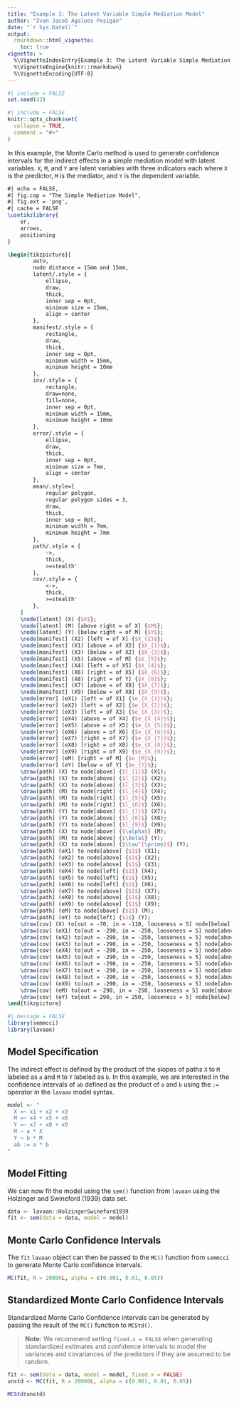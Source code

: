 ```yaml
---
title: "Example 3: The Latent Variable Simple Mediation Model"
author: "Ivan Jacob Agaloos Pesigan"
date: "`r Sys.Date()`"
output:
  rmarkdown::html_vignette:
    toc: true
vignette: >
  %\VignetteIndexEntry{Example 3: The Latent Variable Simple Mediation Model}
  %\VignetteEngine{knitr::rmarkdown}
  %\VignetteEncoding{UTF-8}
---
```


```r
#| include = FALSE
set.seed(42)
```

```r
#| include = FALSE
knitr::opts_chunk$set(
  collapse = TRUE,
  comment = "#>"
)
```

In this example, the Monte Carlo method is used to generate confidence intervals
for the indirect effects in a simple mediation model with latent variables.
`X`, `M`, and `Y` are latent variables with three indicators each
where `X` is the predictor, `M` is the mediator,
and `Y` is the dependent variable.

```tikz
#| echo = FALSE, 
#| fig.cap = "The Simple Mediation Model", 
#| fig.ext = 'png', 
#| cache = FALSE
\usetikzlibrary{
	er,
	arrows,
	positioning
}

\begin{tikzpicture}[
		auto,
		node distance = 15mm and 15mm,
		latent/.style = {
			ellipse,
			draw,
			thick,
			inner sep = 0pt,
			minimum size = 15mm,
			align = center
		},
		manifest/.style = {
			rectangle,
			draw,
			thick,
			inner sep = 0pt,
			minimum width = 15mm,
			minimum height = 10mm
		},
		inv/.style = {
			rectangle,
			draw=none,
			fill=none,
			inner sep = 0pt,
			minimum width = 15mm,
			minimum height = 10mm
		},
		error/.style = {
			ellipse,
			draw,
			thick,
			inner sep = 0pt,
			minimum size = 7mm,
			align = center
		},
		mean/.style={
			regular polygon,
			regular polygon sides = 3,
			draw,
			thick,
			inner sep = 0pt,
			minimum width = 7mm,
			minimum height = 7mm
		},
		path/.style = {
			->,
			thick,
			>=stealth'
		},
		cov/.style = {
			<->,
			thick,
			>=stealth'
		},
	]
	\node[latent] (X) {$X$};
	\node[latent] (M) [above right = of X] {$M$};
	\node[latent] (Y) [below right = of M] {$Y$};
	\node[manifest] (X2) [left = of X] {$X_{2}$};
	\node[manifest] (X1) [above = of X2] {$X_{1}$};
	\node[manifest] (X3) [below = of X2] {$X_{3}$};
	\node[manifest] (X5) [above = of M] {$X_{5}$};
	\node[manifest] (X4) [left = of X5] {$X_{4}$};
	\node[manifest] (X6) [right = of X5] {$X_{6}$};
	\node[manifest] (X8) [right = of Y] {$X_{8}$};
	\node[manifest] (X7) [above = of X8] {$X_{7}$};
	\node[manifest] (X9) [below = of X8] {$X_{9}$};
    \node[error] (eX1) [left = of X1] {$e_{X_{1}}$};
    \node[error] (eX2) [left = of X2] {$e_{X_{2}}$};
    \node[error] (eX3) [left = of X3] {$e_{X_{3}}$};
    \node[error] (eX4) [above = of X4] {$e_{X_{4}}$};
    \node[error] (eX5) [above = of X5] {$e_{X_{5}}$};
    \node[error] (eX6) [above = of X6] {$e_{X_{6}}$};
    \node[error] (eX7) [right = of X7] {$e_{X_{7}}$};
    \node[error] (eX8) [right = of X8] {$e_{X_{8}}$};
    \node[error] (eX9) [right = of X9] {$e_{X_{9}}$};
    \node[error] (eM) [right = of M] {$e_{M}$};
    \node[error] (eY) [below = of Y] {$e_{Y}$};
    \draw[path] (X) to node[above] {$l_{1}$} (X1);	
    \draw[path] (X) to node[above] {$l_{2}$} (X2);	
    \draw[path] (X) to node[above] {$l_{3}$} (X3);	
    \draw[path] (M) to node[right] {$l_{4}$} (X4);	
    \draw[path] (M) to node[right] {$l_{5}$} (X5);	
    \draw[path] (M) to node[right] {$l_{6}$} (X6);	
    \draw[path] (Y) to node[above] {$l_{7}$} (X7);	
    \draw[path] (Y) to node[above] {$l_{8}$} (X8);	
    \draw[path] (Y) to node[above] {$l_{9}$} (X9);
    \draw[path] (X) to node[above] {$\alpha$} (M);	
    \draw[path] (M) to node[above] {$\beta$} (Y);	
    \draw[path] (X) to node[above] {$\tau^{\prime}$} (Y);	
    \draw[path] (eX1) to node[above] {$1$} (X1);
    \draw[path] (eX2) to node[above] {$1$} (X2);
    \draw[path] (eX3) to node[above] {$1$} (X3);
    \draw[path] (eX4) to node[left] {$1$} (X4);
    \draw[path] (eX5) to node[left] {$1$} (X5);
    \draw[path] (eX6) to node[left] {$1$} (X6);
    \draw[path] (eX7) to node[above] {$1$} (X7);
    \draw[path] (eX8) to node[above] {$1$} (X8);
    \draw[path] (eX9) to node[above] {$1$} (X9);
    \draw[path] (eM) to node[above] {$1$} (M);
    \draw[path] (eY) to node[left] {$1$} (Y);
    \draw[cov] (X) to[out = -70, in = -110, looseness = 5] node[below] {$s_{X}^{2}$} (X);
	\draw[cov] (eX1) to[out = -290, in = -250, looseness = 5] node[above] {$s^{2}_{e_{X_{1}}}$} (eX1);
	\draw[cov] (eX2) to[out = -290, in = -250, looseness = 5] node[above] {$s^{2}_{e_{X_{2}}}$} (eX2);
	\draw[cov] (eX3) to[out = -290, in = -250, looseness = 5] node[above] {$s^{2}_{e_{X_{3}}}$} (eX3);
	\draw[cov] (eX4) to[out = -290, in = -250, looseness = 5] node[above] {$s^{2}_{e_{X_{4}}}$} (eX4);
	\draw[cov] (eX5) to[out = -290, in = -250, looseness = 5] node[above] {$s^{2}_{e_{X_{5}}}$} (eX5);
	\draw[cov] (eX6) to[out = -290, in = -250, looseness = 5] node[above] {$s^{2}_{e_{X_{6}}}$} (eX6);
	\draw[cov] (eX7) to[out = -290, in = -250, looseness = 5] node[above] {$s^{2}_{e_{X_{7}}}$} (eX7);
	\draw[cov] (eX8) to[out = -290, in = -250, looseness = 5] node[above] {$s^{2}_{e_{X_{8}}}$} (eX8);
	\draw[cov] (eX9) to[out = -290, in = -250, looseness = 5] node[above] {$s^{2}_{e_{X_{9}}}$} (eX9);
	\draw[cov] (eM) to[out = -290, in = -250, looseness = 5] node[above] {$s^{2}_{e_{M}}$} (eM);
    \draw[cov] (eY) to[out = 290, in = 250, looseness = 5] node[below] {$s^{2}_{e_{Y}}$} (eY);
\end{tikzpicture}
```

```r
#| message = FALSE
library(semmcci)
library(lavaan)
```

## Model Specification

The indirect effect is defined by the product of the slopes
of paths `X` to `M` labeled as `a` and `M` to `Y` labeled as `b`.
In this example, we are interested in the confidence intervals of `ab`
defined as the product of `a` and `b` using the `:=` operator
in the `lavaan` model syntax.

```r
model <- "
  X =~ x1 + x2 + x3
  M =~ x4 + x5 + x6
  Y =~ x7 + x8 + x9
  M ~ a * X
  Y ~ b * M
  ab := a * b
"
```

## Model Fitting

We can now fit the model using the `sem()` function from `lavaan` using the Holzinger and Swineford (1939) data set.

```r
data <- lavaan::HolzingerSwineford1939
fit <- sem(data = data, model = model)
```

## Monte Carlo Confidence Intervals

The `fit` `lavaan` object can then be passed to the `MC()` function from `semmcci`
to generate Monte Carlo confidence intervals.

```r
MC(fit, R = 20000L, alpha = c(0.001, 0.01, 0.05))
```

## Standardized Monte Carlo Confidence Intervals

Standardized Monte Carlo Confidence intervals can be generated by passing the result of the `MC()` function to `MCStd()`.

> **Note:** We recommend setting `fixed.x = FALSE` when generating standardized estimates and confidence intervals to model the variances and covariances of the predictors if they are assumed to be random.

```r
fit <- sem(data = data, model = model, fixed.x = FALSE)
unstd <- MC(fit, R = 20000L, alpha = c(0.001, 0.01, 0.05))
```

```r
MCStd(unstd)
```
